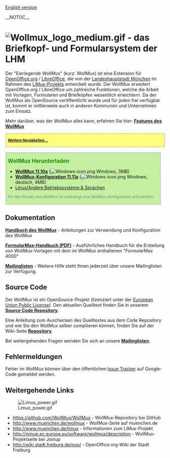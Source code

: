 [[Main Page | English version]]

__NOTOC__
= [[Datei:Wollmux_logo_medium.gif]] - das Briefkopf- und Formularsystem der LHM =

Der "Eierlegende WollMux" (kurz: WollMux) ist eine Extension für [http://www.openoffice.org OpenOffice.org] / [http://www.documentfoundation.org LibreOffice], die von der [http://www.muenchen.de Landeshauptstadt München] im Rahmen des [http://www.muenchen.de/limux LiMux-Projekts] entwickelt wurde. Der WollMux erweitert OpenOffice.org / LibreOffice um zahlreiche Funktionen, welche die Arbeit mit Vorlagen, Formularen und Briefköpfen wesentlich erleichtern. Da der WollMux als OpenSource veröffentlicht wurde und für jeden frei verfügbar ist, kommt er mittlerweile auch in anderen Kommunen und Unternehmen zum Einsatz.

Mehr darüber, was der WollMux alles kann, erfahren Sie hier: '''[[Features|Features des WollMux]]'''

<div style="background-color:#FFFD7A; border:1px dashed gray; padding: 2px 6px; margin-top:1.2em; margin-bottom:1.2em; margin-left:1px; margin-right:auto; font-size:smaller;">{{:News}}

'''[[News|Weitere Neuigkeiten...]]'''
</div>

<div style="background-color:#C4EFA1; border:1px dashed gray; width:34em; padding: 2px 6px; margin-top:1.2em; margin-bottom:1.2em; margin-left:1px; margin-right:auto">
<span style="font-size:larger;font-weight:bold;color:#1D9101">WollMux Herunterladen</span>
*'''[http://www.wollmux.net/files/WollMux-11.10a-installer.exe WollMux 11.10a]''' ([[Datei:Windows-icon.png]] Windows, 3MB)
*'''[http://www.wollmux.net/files/wollmux-config-de-11.11a-installer.exe WollMux-Konfiguration 11.11a]''' ([[Datei:Windows-icon.png]] Windows, deutsch, 4MB)
* [[Download|Linux/Andere Betriebssysteme & Sprachen]]
<span style="font-size:smaller; color:gray;">Für den Einsatz des WollMux ist unbedingt eine WollMux-Konfiguration erforderlich!</span>

</div>

== Dokumentation ==

'''[[:Kategorie:Handbuch_des_WollMux|Handbuch des WollMux]]''' - Anleitungen zur Verwendung und Konfiguration des WollMux

'''[http://www.wollmux.net/wiki/images/8/8e/FormularMax_Handbuch.pdf FormularMax-Handbuch (PDF)]''' - Ausführliches Handbuch für die Erstellung von WollMux-Vorlagen mit dem im WollMux enthaltenen "FormularMax 4000"

'''[[Mailinglisten]]''' - Weitere Hilfe steht Ihnen jederzeit über unsere Mailinglisten zur Verfügung.

== Source Code ==

Der WollMux ist ein OpenSource-Projekt (lizenziert unter der [http://joinup.ec.europa.eu/software/page/eupl European Union Public License]). Den aktuellen Quelltext finden Sie in unserem '''[https://github.com/WollMux/WollMux Source Code Repository]'''.

Eine Anleitung zum Auschecken des Quelltextes aus dem Code Repository und wie Sie den WollMux selber compilieren können, finden Sie auf der Wiki-Seite '''[[Repository]]'''.

Bei weitergehenden Fragen wenden Sie sich an unsere '''[[Mailinglisten]]'''.

== Fehlermeldungen ==

Fehler im WollMux können über den öffentlichen [http://code.google.com/p/wollmux/issues/list Issue Tracker] auf Google-Code gemeldet werden.

== Weitergehende Links ==
[[Datei:Limux_power.gif|right|link=http://www.muenchen.de/limux]]

* https://github.com/WollMux/WollMux - WollMux-Repository bei GitHub
* http://www.muenchen.de/wollmux - WollMux-Seite auf muenchen.de
* http://www.muenchen.de/limux - Informationen zum LiMux-Projekt
* http://joinup.ec.europa.eu/software/wollmux/description - WollMux-Projektseite bei Joinup
* http://wiki.stadt.freiburg.de/ooo/ - OpenOffice.org-Wiki der Stadt Freiburg